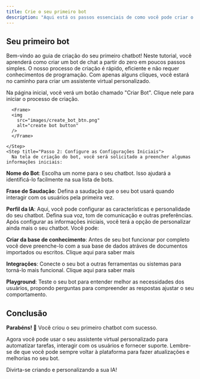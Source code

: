 ---
title: Crie o seu primeiro bot
description: "Aqui está os passos essenciais de como você pode criar o seu primeiro chatbot"
---

## Seu primeiro bot

Bem-vindo ao guia de criação do seu primeiro chatbot! Neste tutorial, você aprenderá como criar um bot de chat a partir do zero em poucos passos simples. O nosso processo de criação é rápido, eficiente e não requer conhecimentos de programação. Com apenas alguns cliques, você estará no caminho para criar um assistente virtual personalizado.

<Steps>
    <Step title="Passo 1: Crie um Bot">
      Na página inicial, você verá um botão chamado "Criar Bot". Clique nele para iniciar o processo de criação.
      
      <Frame>
      <img
        src="images/create_bot_btn.png"
        alt="create bot button"      
      />
      </Frame>
      
    </Step>
    <Step title="Passo 2: Configure as Configurações Iniciais">
      Na tela de criação do bot, você será solicitado a preencher algumas informações iniciais:

**Nome do Bot**: Escolha um nome para o seu chatbot. Isso ajudará a identificá-lo facilmente na sua lista de bots.

**Frase de Saudação**: Defina a saudação que o seu bot usará quando interagir com os usuários pela primeira vez.

**Perfil da IA**: Aqui, você pode configurar as características e personalidade do seu chatbot. Defina sua voz, tom de comunicação e outras preferências.
    </Step>
    <Step title="Passo 3: Explore o Seu Bot">
    Após configurar as informações iniciais, você terá a opção de personalizar ainda mais o seu chatbot. Você pode:

**Criar da base de conhecimento**: Antes de seu bot funcionar por completo você deve preenche-lo com a sua base de dados atráves de documentos importados ou escritos. Clique aqui para saber mais

**Integrações**: Conecte o seu bot a outras ferramentas ou sistemas para torná-lo mais funcional. Clique aqui para saber mais

**Playground**: Teste o seu bot para entender melhor as necessidades dos usuários, propondo perguntas para compreender as respostas ajustar o seu comportamento.
    </Step>
  </Steps> 

## Conclusão
**Parabéns! 🥳** Você criou o seu primeiro chatbot com sucesso. 

Agora você pode usar o seu assistente virtual personalizado para automatizar tarefas, interagir com os usuários e fornecer suporte. Lembre-se de que você pode sempre voltar à plataforma para fazer atualizações e melhorias no seu bot. 

Divirta-se criando e personalizando a sua IA!